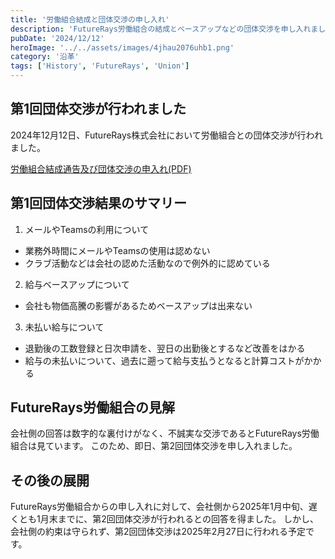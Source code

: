 ```yaml
---
title: '労働組合結成と団体交渉の申し入れ'
description: 'FutureRays労働組合の結成とベースアップなどの団体交渉を申し入れました。'
pubDate: '2024/12/12'
heroImage: '../../assets/images/4jhau2076uhb1.png'
category: '沿革'
tags: ['History', 'FutureRays', 'Union']
---
```


## 第1回団体交渉が行われました

2024年12月12日、FutureRays株式会社において労働組合との団体交渉が行われました。

[労働組合結成通告及び団体交渉の申入れ(PDF)](../../../public/pdf/20241017_01_kessei.pdf)

## 第1回団体交渉結果のサマリー

1. メールやTeamsの利用について

- 業務外時間にメールやTeamsの使用は認めない
- クラブ活動などは会社の認めた活動なので例外的に認めている

2. 給与ベースアップについて

- 会社も物価高騰の影響があるためベースアップは出来ない

3. 未払い給与について

- 退勤後の工数登録と日次申請を、翌日の出勤後とするなど改善をはかる
- 給与の未払いについて、過去に遡って給与支払うとなると計算コストがかかる

## FutureRays労働組合の見解

会社側の回答は数字的な裏付けがなく、不誠実な交渉であるとFutureRays労働組合は見ています。
このため、即日、第2回団体交渉を申し入れました。

## その後の展開

FutureRays労働組合からの申し入れに対して、会社側から2025年1月中旬、遅くとも1月末までに、第2回団体交渉が行われるとの回答を得ました。
しかし、会社側の約束は守られず、第2回団体交渉は2025年2月27日に行われる予定です。
